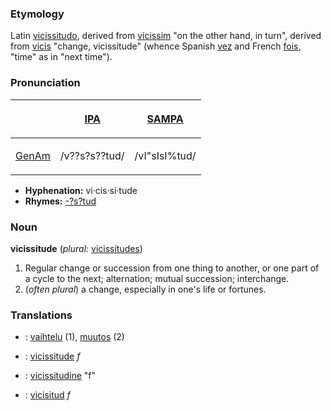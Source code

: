 ===Etymology===
Latin [[vicissitudo]], derived from [[vicissim]] "on the other hand, in turn", derived from [[vicis]] "change, vicissitude" (whence Spanish [[vez]] and French [[fois]], "time" as in "next time").

===Pronunciation===
{| border=1 cellpadding=5
! !! [[w:IPA|IPA]] !! [[w:SAMPA|SAMPA]]
|-
! [[GenAm]]
| /v??s?s??tud/ || /vI"sIsI%tud/
|}

*'''Hyphenation:''' vi·cis·si·tude
*'''Rhymes:''' [[Rhymes:English:-?s?tud|-?s?tud]]

===Noun===
'''vicissitude''' (''plural:'' [[vicissitudes]])
# Regular change or succession from one thing to another, or one part of a cycle to the next; alternation; mutual succession; interchange.
# (''often plural'') a change, especially in one's life or fortunes.
<!-- modified Webster 1913 defs -->

===Translations===
*{{msg:fi}}: [[vaihtelu]] (1), [[muutos]] (2)
*{{msg:fr}}: [[vicissitude]] ''f''
*{{msg:it}}: [[vicissitudine]] "f"
*{{msg:es}}: [[vicisitud]] ''f''